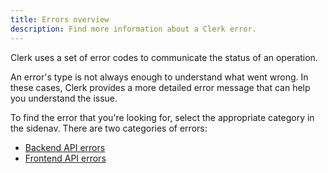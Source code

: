 ```yaml
---
title: Errors overview
description: Find more information about a Clerk error.
---
```


Clerk uses a set of error codes to communicate the status of an operation.

An error's type is not always enough to understand what went wrong. In these cases, Clerk provides a more detailed error message that can help you understand the issue.

To find the error that you're looking for, select the appropriate category in the sidenav. There are two categories of errors:

- [Backend API errors](/docs/errors/backend-api)
- [Frontend API errors](/docs/errors/frontend-api)
